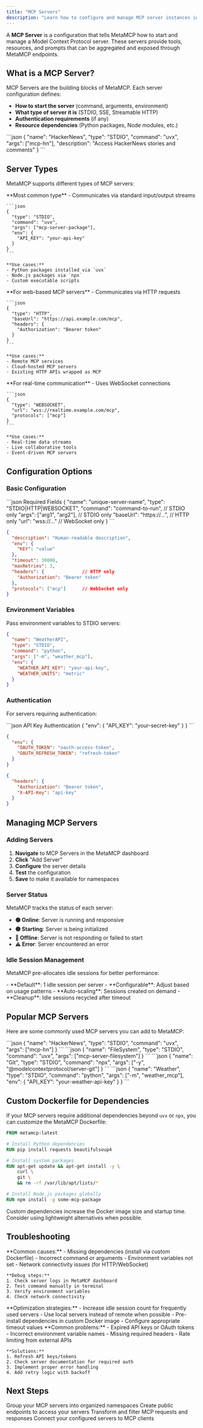 ```yaml
---
title: "MCP Servers"
description: "Learn how to configure and manage MCP server instances in MetaMCP"
---
```


A **MCP Server** is a configuration that tells MetaMCP how to start and manage a Model Context Protocol server. These servers provide tools, resources, and prompts that can be aggregated and exposed through MetaMCP endpoints.

## What is a MCP Server?

MCP Servers are the building blocks of MetaMCP. Each server configuration defines:

- **How to start the server** (command, arguments, environment)
- **What type of server it is** (STDIO, SSE, Streamable HTTP)
- **Authentication requirements** (if any)
- **Resource dependencies** (Python packages, Node modules, etc.)

<Card title="Example Configuration" icon="code">
```json
{
  "name": "HackerNews",
  "type": "STDIO", 
  "command": "uvx",
  "args": ["mcp-hn"],
  "description": "Access HackerNews stories and comments"
}
```
</Card>

## Server Types

MetaMCP supports different types of MCP servers:

<AccordionGroup>
  <Accordion icon="terminal" title="STDIO Servers">
    **Most common type** - Communicates via standard input/output streams
    
    ```json
    {
      "type": "STDIO",
      "command": "uvx", 
      "args": ["mcp-server-package"],
      "env": {
        "API_KEY": "your-api-key"
      }
    }
    ```
    
    **Use cases:**
    - Python packages installed via `uvx`
    - Node.js packages via `npx`
    - Custom executable scripts
  </Accordion>

  <Accordion icon="globe" title="HTTP Servers">
    **For web-based MCP servers** - Communicates via HTTP requests
    
    ```json
    {
      "type": "HTTP",
      "baseUrl": "https://api.example.com/mcp",
      "headers": {
        "Authorization": "Bearer token"
      }
    }
    ```
    
    **Use cases:**
    - Remote MCP services
    - Cloud-hosted MCP servers
    - Existing HTTP APIs wrapped as MCP
  </Accordion>

  <Accordion icon="network-wired" title="WebSocket Servers">
    **For real-time communication** - Uses WebSocket connections
    
    ```json
    {
      "type": "WEBSOCKET",
      "url": "wss://realtime.example.com/mcp",
      "protocols": ["mcp"]
    }
    ```
    
    **Use cases:**
    - Real-time data streams
    - Live collaborative tools
    - Event-driven MCP servers
  </Accordion>
</AccordionGroup>

## Configuration Options

### Basic Configuration

<CodeGroup>
```json Required Fields
{
  "name": "unique-server-name",
  "type": "STDIO|HTTP|WEBSOCKET",
  "command": "command-to-run", // STDIO only
  "args": ["arg1", "arg2"],     // STDIO only
  "baseUrl": "https://...",     // HTTP only
  "url": "wss://..."           // WebSocket only
}
```

```json Optional Fields
{
  "description": "Human-readable description",
  "env": {
    "KEY": "value"
  },
  "timeout": 30000,
  "maxRetries": 3,
  "headers": {              // HTTP only
    "Authorization": "Bearer token"
  },
  "protocols": ["mcp"]      // WebSocket only
}
```
</CodeGroup>

### Environment Variables

Pass environment variables to STDIO servers:

```json
{
  "name": "WeatherAPI",
  "type": "STDIO",
  "command": "python",
  "args": ["-m", "weather_mcp"],
  "env": {
    "WEATHER_API_KEY": "your-api-key",
    "WEATHER_UNITS": "metric"
  }
}
```

### Authentication

For servers requiring authentication:

<CodeGroup>
```json API Key Authentication
{
  "env": {
    "API_KEY": "your-secret-key"
  }
}
```

```json OAuth Token
{
  "env": {
    "OAUTH_TOKEN": "oauth-access-token",
    "OAUTH_REFRESH_TOKEN": "refresh-token"
  }
}
```

```json HTTP Headers
{
  "headers": {
    "Authorization": "Bearer token",
    "X-API-Key": "api-key"
  }
}
```
</CodeGroup>

## Managing MCP Servers

### Adding Servers

1. **Navigate** to MCP Servers in the MetaMCP dashboard
2. **Click** "Add Server" 
3. **Configure** the server details
4. **Test** the configuration
5. **Save** to make it available for namespaces

### Server Status

MetaMCP tracks the status of each server:

- **🟢 Online**: Server is running and responsive
- **🟡 Starting**: Server is being initialized
- **🔴 Offline**: Server is not responding or failed to start
- **⚠️ Error**: Server encountered an error

### Idle Session Management

MetaMCP pre-allocates idle sessions for better performance:

<Card title="Cold Start Optimization" icon="zap">
- **Default**: 1 idle session per server
- **Configurable**: Adjust based on usage patterns
- **Auto-scaling**: Sessions created on demand
- **Cleanup**: Idle sessions recycled after timeout
</Card>

## Popular MCP Servers

Here are some commonly used MCP servers you can add to MetaMCP:

<CardGroup cols={2}>
  <Card title="HackerNews" icon="news">
    ```json
    {
      "name": "HackerNews",
      "type": "STDIO",
      "command": "uvx",
      "args": ["mcp-hn"]
    }
    ```
  </Card>

  <Card title="File System" icon="folder">
    ```json
    {
      "name": "FileSystem",
      "type": "STDIO", 
      "command": "uvx",
      "args": ["mcp-server-filesystem"]
    }
    ```
  </Card>

  <Card title="Git Tools" icon="git">
    ```json
    {
      "name": "Git",
      "type": "STDIO",
      "command": "npx",
      "args": ["-y", "@modelcontextprotocol/server-git"]
    }
    ```
  </Card>

  <Card title="Weather API" icon="cloud">
    ```json
    {
      "name": "Weather",
      "type": "STDIO",
      "command": "python",
      "args": ["-m", "weather_mcp"],
      "env": {
        "API_KEY": "your-weather-api-key"
      }
    }
    ```
  </Card>
</CardGroup>

## Custom Dockerfile for Dependencies

If your MCP servers require additional dependencies beyond `uvx` or `npx`, you can customize the MetaMCP Dockerfile:

```dockerfile
FROM metamcp:latest

# Install Python dependencies
RUN pip install requests beautifulsoup4

# Install system packages
RUN apt-get update && apt-get install -y \
    curl \
    git \
    && rm -rf /var/lib/apt/lists/*

# Install Node.js packages globally
RUN npm install -g some-mcp-package
```

<Warning>
Custom dependencies increase the Docker image size and startup time. Consider using lightweight alternatives when possible.
</Warning>

## Troubleshooting

<AccordionGroup>
  <Accordion icon="warning" title="Server Won't Start">
    **Common causes:**
    - Missing dependencies (install via custom Dockerfile)
    - Incorrect command or arguments
    - Environment variables not set
    - Network connectivity issues (for HTTP/WebSocket)
    
    **Debug steps:**
    1. Check server logs in MetaMCP dashboard
    2. Test command manually in terminal
    3. Verify environment variables
    4. Check network connectivity
  </Accordion>

  <Accordion icon="clock" title="Slow Performance">
    **Optimization strategies:**
    - Increase idle session count for frequently used servers
    - Use local servers instead of remote when possible
    - Pre-install dependencies in custom Docker image
    - Configure appropriate timeout values
  </Accordion>

  <Accordion icon="shield" title="Authentication Issues">
    **Common problems:**
    - Expired API keys or OAuth tokens
    - Incorrect environment variable names
    - Missing required headers
    - Rate limiting from external APIs
    
    **Solutions:**
    1. Refresh API keys/tokens
    2. Check server documentation for required auth
    3. Implement proper error handling
    4. Add retry logic with backoff
  </Accordion>
</AccordionGroup>

## Next Steps

<CardGroup cols={2}>
  <Card title="Create Namespaces" icon="folder" href="/concepts/namespaces">
    Group your MCP servers into organized namespaces
  </Card>
  
  <Card title="Set Up Endpoints" icon="globe" href="/concepts/endpoints">
    Create public endpoints to access your servers
  </Card>
  
  <Card title="Add Middleware" icon="filter" href="/concepts/middleware">
    Transform and filter MCP requests and responses
  </Card>
  
  <Card title="Integration Guide" icon="plug" href="/integrations/cursor">
    Connect your configured servers to MCP clients
  </Card>
</CardGroup> 
